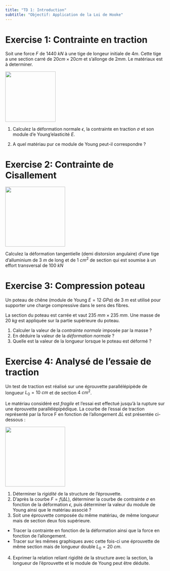 ```yaml
---
title: "TD 1: Introduction"
subtitle: "Objectif: Application de la Loi de Hooke"
---
```


\thispagestyle{fancy}

# Exercise 1: Contrainte en traction

Soit une force $F$ de 1440 $kN$ à une tige de longeur initiale de 4$m$.
Cette tige a une section carré de $20cm \times 20cm$ et s'allonge de $2mm$. 
Le matériaux est à determiner. 


:::: {layout="[ 40, 60 ]" layout-valign="center"}

::: {#first-column}
![](../assets/img/TD1/Ex1.png){width=4.2cm fig-align="center"}
:::

::: {#second-column}
1. Calculez la déformation normale $\epsilon$, la contrainte en traction $\sigma$ et son module d'e Young'elasticité $E$.

2. A quel matériau pur ce module de Young peut-il correspondre ?
:::
::::


# Exercise 2: Contrainte de Cisallement

:::: {layout="[ 40, 60 ]" layout-valign="center"}

::: {#first-column}
![](../assets/img/TD1/Ex2.png){width=5cm fig-align="center"}
:::

::: {#second-column}

Calculez la déformation tangentielle (demi distorsion angulaire) d'une tige d'alluminium de $3~m$ de long et de $1~cm^{2}$ de section qui est soumise à un effort transversal de $100~kN$

:::
::::



# Exercise 3: Compression poteau

Un poteau de chêne (module de Young $E= 12~GPa$) de $3~m$ est utilisé pour supporter une charge compressive dans le sens des fibres. 

La section du poteau est carrée et vaut $235~mm \times 235~mm$. 
Une masse de $20~kg$ est appliquée sur la partie supérieure du poteau.

1.	Calculer la valeur de la *contrainte normale* imposée par la masse ?
2.	En déduire la valeur de la *déformation normale* ?
3.	Quelle est la valeur de la longueur lorsque le poteau est déformé ?


# Exercise 4: Analysé de l'essaie de traction


Un test de traction est réalisé sur une éprouvette parallélépipède de longueur $L_{0}= 10~cm$ et de section $4~cm^{2}$. 


:::: {layout="[50, 50 ]" layout-valign="center"}

::: {#first-column}
Le matériau considéré est *fragile* et l’essai est effectué jusqu’à la rupture sur une éprouvette parallélépipédique. 
La courbe de l’essai de traction représenté par la force F en fonction de l’allongement $\Delta L$ est présentée ci-dessous :

:::

::: {#second-column}
![](../assets/img/TD1/Ex4.png){width=5cm fig-align="center"}
:::
::::


1.	Déterminer la *rigidité* de la structure de l’éprouvette.
2.	D’après la courbe $F=f(\Delta L)$, déterminer la courbe de contrainte $\sigma$ en fonction de la déformation $\epsilon$, puis déterminer la valeur du module de Young ainsi que le matériau associé ?
3.	Soit une éprouvette composée du même matériau, de même longueur mais de section deux fois supérieure. 
  - Tracer la contrainte en fonction de la déformation ainsi que la force en fonction de l’allongement. 
  - Tracer sur les mêmes graphiques avec cette fois-ci une éprouvette de même section mais de longueur double $L_{0}= 20~cm$.
4.	Exprimer la relation reliant rigidité de la structure avec la section, la longueur de l’éprouvette et le module de Young peut être déduite.

